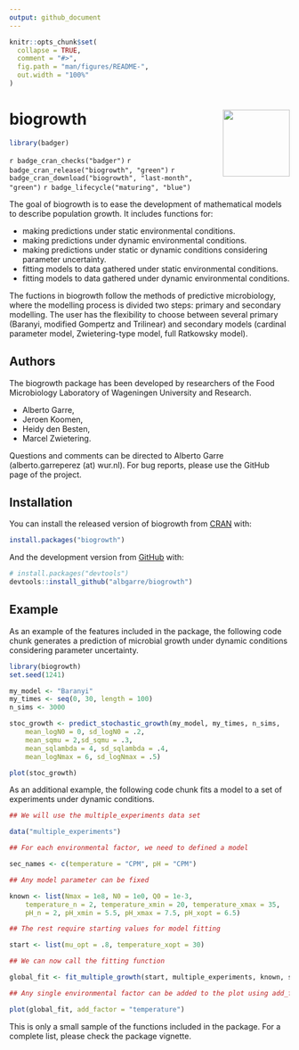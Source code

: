 ```yaml
---
output: github_document
---
```


<!-- README.md is generated from README.Rmd. Please edit that file -->

```r
knitr::opts_chunk$set(
  collapse = TRUE,
  comment = "#>",
  fig.path = "man/figures/README-",
  out.width = "100%"
)
```
# biogrowth <img src="man/figures/logo.png" align="right" width="120" />

```r
library(badger)
```


<!-- badges: start -->
`r badge_cran_checks("badger")`
`r badge_cran_release("biogrowth", "green")`
`r badge_cran_download("biogrowth", "last-month", "green")`
`r badge_lifecycle("maturing", "blue")`
<!-- badges: end -->

The goal of biogrowth is to ease the development of mathematical models to describe population growth. It includes functions for:

* making predictions under static environmental conditions.
* making predictions under dynamic environmental conditions.
* making predictions under static or dynamic conditions considering parameter uncertainty.
* fitting models to data gathered under static environmental conditions.
* fitting models to data gathered under dynamic environmental conditions.

The fuctions in biogrowth follow the methods of predictive microbiology, where the modelling process is divided two steps: primary and secondary modelling. The user has the flexibility to choose between  several primary (Baranyi, modified Gompertz and Trilinear) and secondary models (cardinal parameter model, Zwietering-type model, full Ratkowsky model).

## Authors

The biogrowth package has been developed by researchers of the Food Microbiology Laboratory of Wageningen University and Research.

* Alberto Garre,
* Jeroen Koomen,
* Heidy den Besten,
* Marcel Zwietering.

Questions and comments can be directed to Alberto Garre (alberto.garreperez (at) wur.nl). For bug reports, please use the GitHub page of the project.


## Installation

You can install the released version of biogrowth from [CRAN](https://CRAN.R-project.org) with:

``` r
install.packages("biogrowth")
```

And the development version from [GitHub](https://github.com/) with:

``` r
# install.packages("devtools")
devtools::install_github("albgarre/biogrowth")
```
## Example

As an example of the features included in the package, the following code chunk generates a prediction of microbial growth under dynamic conditions considering parameter uncertainty.

```r
library(biogrowth)
set.seed(1241)

my_model <- "Baranyi"
my_times <- seq(0, 30, length = 100)
n_sims <- 3000

stoc_growth <- predict_stochastic_growth(my_model, my_times, n_sims,
    mean_logN0 = 0, sd_logN0 = .2,
    mean_sqmu = 2,sd_sqmu = .3,
    mean_sqlambda = 4, sd_sqlambda = .4,
    mean_logNmax = 6, sd_logNmax = .5)

plot(stoc_growth)
```

As an additional example, the following code chunk fits a model to a set of experiments under dynamic conditions. 

```r

## We will use the multiple_experiments data set

data("multiple_experiments")

## For each environmental factor, we need to defined a model

sec_names <- c(temperature = "CPM", pH = "CPM")

## Any model parameter can be fixed

known <- list(Nmax = 1e8, N0 = 1e0, Q0 = 1e-3,
    temperature_n = 2, temperature_xmin = 20, temperature_xmax = 35,
    pH_n = 2, pH_xmin = 5.5, pH_xmax = 7.5, pH_xopt = 6.5)

## The rest require starting values for model fitting

start <- list(mu_opt = .8, temperature_xopt = 30)

## We can now call the fitting function

global_fit <- fit_multiple_growth(start, multiple_experiments, known, sec_names)

## Any single environmental factor can be added to the plot using add_factor

plot(global_fit, add_factor = "temperature")
```

This is only a small sample of the functions included in the package. For a complete list, please check the package vignette.



